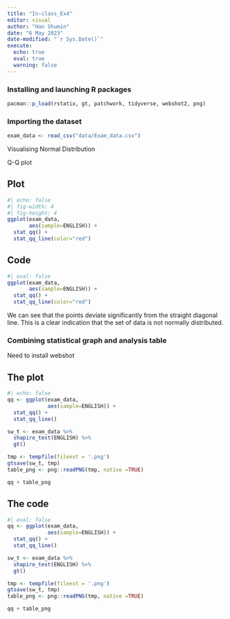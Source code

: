```yaml
---
title: "In-class_Ex4"
editor: visual
author: "Han Shumin"
date: "6 May 2023"
date-modified: "`r Sys.Date()`"
execute: 
  echo: true
  eval: true
  warning: false
---
```


### Installing and launching R packages

```r
pacman::p_load(rstatix, gt, patchwork, tidyverse, webshot2, png)
```

### Importing the dataset

```r
exam_data <- read_csv("data/Exam_data.csv")
```

Visualising Normal Distribution

Q-Q plot

::: panel-tabset
## Plot

```r
#| echo: false
#| fig-width: 4
#| fig-height: 4
ggplot(exam_data,
       aes(sample=ENGLISH)) + 
  stat_qq() +
  stat_qq_line(color="red")
```

## Code

```r
#| eval: false
ggplot(exam_data,
       aes(sample=ENGLISH)) + 
  stat_qq() +
  stat_qq_line(color="red")
```
:::

::: {.callout-note}
We can see that the points deviate significantly from the straight diagonal line. This is a clear indication that the set of data is not normally distributed.
:::

### Combining statistical graph and analysis table

Need to install webshot

::: panel-tabset
## The plot

```r
#| echo: false
qq <- ggplot(exam_data,
             aes(sample=ENGLISH)) +
  stat_qq() +
  stat_qq_line()

sw_t <- exam_data %>%
  shapiro_test(ENGLISH) %>%
  gt()

tmp <- tempfile(fileext = '.png')
gtsave(sw_t, tmp)
table_png <- png::readPNG(tmp, native =TRUE)

qq + table_png
```

## The code
```r
#| eval: false
qq <- ggplot(exam_data,
             aes(sample=ENGLISH)) +
  stat_qq() +
  stat_qq_line()

sw_t <- exam_data %>%
  shapiro_test(ENGLISH) %>%
  gt()

tmp <- tempfile(fileext = '.png')
gtsave(sw_t, tmp)
table_png <- png::readPNG(tmp, native =TRUE)

qq + table_png
```
:::



